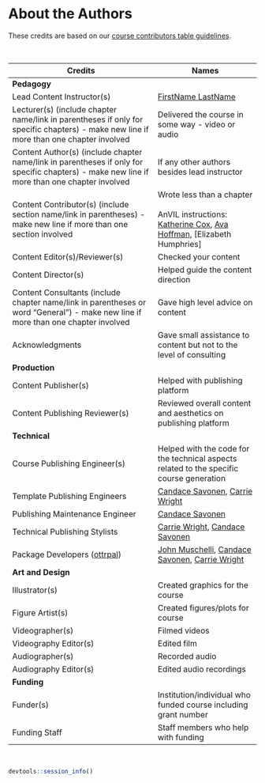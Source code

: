 
# About the Authors {-}

These credits are based on our [course contributors table guidelines](https://github.com/jhudsl/OTTR_Template/wiki/How-to-give-credits).

&nbsp;
&nbsp;

<!-- Authors of AnVIL modules have been listed as Content Contributors -->

|Credits|Names|
|-------|-----|
|**Pedagogy**||
|Lead Content Instructor(s)|[FirstName LastName]|
|Lecturer(s) (include chapter name/link in parentheses if only for specific chapters) - make new line if more than one chapter involved| Delivered the course in some way - video or audio|
|Content Author(s) (include chapter name/link in parentheses if only for specific chapters) - make new line if more than one chapter involved | If any other authors besides lead instructor| 
|Content Contributor(s) (include section name/link in parentheses) - make new line if more than one section involved|  Wrote less than a chapter <br><br> AnVIL instructions: [Katherine Cox], [Ava Hoffman], [Elizabeth Humphries]|
|Content Editor(s)/Reviewer(s) | Checked your content|
|Content Director(s) | Helped guide the content direction|
|Content Consultants (include chapter name/link in parentheses or word "General") - make new line if more than one chapter involved | Gave high level advice on content|
|Acknowledgments| Gave small assistance to content but not to the level of consulting |
|**Production**||
|Content Publisher(s)| Helped with publishing platform|
|Content Publishing Reviewer(s)| Reviewed overall content and aesthetics on publishing platform|
|**Technical**||
|Course Publishing Engineer(s)| Helped with the code for the technical aspects related to the specific course generation|
|Template Publishing Engineers|[Candace Savonen], [Carrie Wright]|
|Publishing Maintenance Engineer|[Candace Savonen]|
|Technical Publishing Stylists|[Carrie Wright], [Candace Savonen]|
|Package Developers ([ottrpal])|[John Muschelli], [Candace Savonen], [Carrie Wright]|
|**Art and Design**||
|Illustrator(s)| Created graphics for the course|
|Figure Artist(s)| Created figures/plots for course|
|Videographer(s)| Filmed videos|
|Videography Editor(s)| Edited film|
|Audiographer(s)| Recorded audio|
|Audiography Editor(s)| Edited audio recordings|
|**Funding**||
|Funder(s)| Institution/individual who funded course including grant number|
|Funding Staff| Staff members who help with funding|

&nbsp;

```r
devtools::session_info()
```

<!-- Author information -->

[FirstName LastName]: link to personal website
[Katherine Cox]: https://katherinecox.github.io/
[Ava Hoffman]: https://www.avahoffman.com/
[John Muschelli]: https://johnmuschelli.com/
[Candace Savonen]: https://www.cansavvy.com/
[Carrie Wright]: https://carriewright11.github.io/

<!-- Links -->

[ottrpal]: https://github.com/jhudsl/ottrpal

<!-- Fill out this table using these instructions: https://github.com/jhudsl/OTTR_Template/wiki/How-to-give-credits

For JHU courses, You will need to add Ira as a credit:

|Content Publisher|[Ira Gooding]|
...
[Ira Gooding]: https://publichealth.jhu.edu/faculty/4130/ira-gooding
-->
